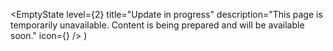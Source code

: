
<ScrollingAndPaginationEmptyState />

  <EmptyState
    level={2}
    title="Update in progress"
    description="This page is temporarily unavailable. Content is being prepared and will be available soon."
    icon={<InProgress size="xxlarge" />}
  />
)